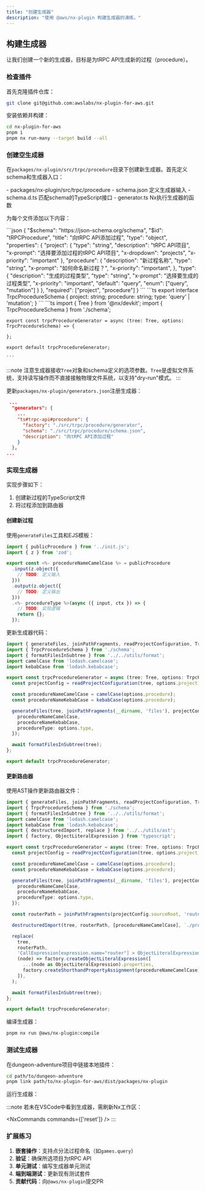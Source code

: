 ```yaml
---
title: "创建生成器"
description: "使用 @aws/nx-plugin 构建生成器的演练。"
---
```





## 构建生成器

让我们创建一个新的生成器，目标是为tRPC API生成新的过程（procedure）。

### 检查插件

首先克隆插件仓库：

```bash
git clone git@github.com:awslabs/nx-plugin-for-aws.git
```

安装依赖并构建：

```bash
cd nx-plugin-for-aws
pnpm i
pnpm nx run-many --target build --all
```

### 创建空生成器

在`packages/nx-plugin/src/trpc/procedure`目录下创建新生成器。首先定义schema和生成器入口：

<FileTree>
  - packages/nx-plugin/src/trpc/procedure
    - schema.json 定义生成器输入
    - schema.d.ts 匹配schema的TypeScript接口
    - generator.ts Nx执行生成器的函数
</FileTree>

为每个文件添加以下内容：

<Tabs>
  <TabItem label="schema.json">
    ```json
    {
      "$schema": "https://json-schema.org/schema",
      "$id": "tRPCProcedure",
      "title": "向tRPC API添加过程",
      "type": "object",
      "properties": {
        "project": {
          "type": "string",
          "description": "tRPC API项目",
          "x-prompt": "选择要添加过程的tRPC API项目",
          "x-dropdown": "projects",
          "x-priority": "important"
        },
        "procedure": {
          "description": "新过程名称",
          "type": "string",
          "x-prompt": "如何命名新过程？",
          "x-priority": "important",
        },
        "type": {
          "description": "生成的过程类型",
          "type": "string",
          "x-prompt": "选择要生成的过程类型",
          "x-priority": "important",
          "default": "query",
          "enum": ["query", "mutation"]
        }
      },
      "required": ["project", "procedure"]
    }
    ```
  </TabItem>
  <TabItem label="schema.d.ts">
    ```ts
    export interface TrpcProcedureSchema {
      project: string;
      procedure: string;
      type: 'query' | 'mutation';
    }
    ```
  </TabItem>
  <TabItem label="generator.ts">
    ```ts
    import { Tree } from '@nx/devkit';
    import { TrpcProcedureSchema } from './schema';

    export const trpcProcedureGenerator = async (tree: Tree, options: TrpcProcedureSchema) => {

    };

    export default trpcProcedureGenerator;

    ```
  </TabItem>
</Tabs>

:::note
注意生成器接收`Tree`对象和schema定义的选项参数。`Tree`是虚拟文件系统，支持读写操作而不直接接触物理文件系统，以支持"dry-run"模式。
:::

更新`packages/nx-plugin/generators.json`注册生成器：

```json
 ...
  "generators": {
    ...
    "ts#trpc-api#procedure": {
      "factory": "./src/trpc/procedure/generator",
      "schema": "./src/trpc/procedure/schema.json",
      "description": "向tRPC API添加过程"
    }
  },
...
```

### 实现生成器

实现步骤如下：
1. 创建新过程的TypeScript文件
2. 将过程添加到路由器

#### 创建新过程

使用`generateFiles`工具和EJS模板：

```ts title="files/procedures/__procedureNameKebabCase__.ts.template"
import { publicProcedure } from '../init.js';
import { z } from 'zod';

export const <%- procedureNameCamelCase %> = publicProcedure
  .input(z.object({
    // TODO: 定义输入
  }))
  .output(z.object({
    // TODO: 定义输出
  }))
  .<%- procedureType %>(async ({ input, ctx }) => {
    // TODO: 实现逻辑
    return {};
  });
```

更新生成器代码：

```ts title="procedure/generator.ts" {8-19}
import { generateFiles, joinPathFragments, readProjectConfiguration, Tree } from '@nx/devkit';
import { TrpcProcedureSchema } from './schema';
import { formatFilesInSubtree } from '../../utils/format';
import camelCase from 'lodash.camelcase';
import kebabCase from 'lodash.kebabcase';

export const trpcProcedureGenerator = async (tree: Tree, options: TrpcProcedureSchema) => {
  const projectConfig = readProjectConfiguration(tree, options.project);

  const procedureNameCamelCase = camelCase(options.procedure);
  const procedureNameKebabCase = kebabCase(options.procedure);

  generateFiles(tree, joinPathFragments(__dirname, 'files'), projectConfig.sourceRoot, {
    procedureNameCamelCase,
    procedureNameKebabCase,
    procedureType: options.type,
  });

  await formatFilesInSubtree(tree);
};

export default trpcProcedureGenerator;
```

#### 更新路由器

使用AST操作更新路由器文件：

```ts title="procedure/generator.ts" {6,23-33}
import { generateFiles, joinPathFragments, readProjectConfiguration, Tree } from '@nx/devkit';
import { TrpcProcedureSchema } from './schema';
import { formatFilesInSubtree } from '../../utils/format';
import camelCase from 'lodash.camelcase';
import kebabCase from 'lodash.kebabcase';
import { destructuredImport, replace } from '../../utils/ast';
import { factory, ObjectLiteralExpression } from 'typescript';

export const trpcProcedureGenerator = async (tree: Tree, options: TrpcProcedureSchema) => {
  const projectConfig = readProjectConfiguration(tree, options.project);

  const procedureNameCamelCase = camelCase(options.procedure);
  const procedureNameKebabCase = kebabCase(options.procedure);

  generateFiles(tree, joinPathFragments(__dirname, 'files'), projectConfig.sourceRoot, {
    procedureNameCamelCase,
    procedureNameKebabCase,
    procedureType: options.type,
  });

  const routerPath = joinPathFragments(projectConfig.sourceRoot, 'router.ts');

  destructuredImport(tree, routerPath, [procedureNameCamelCase], `./procedures/${procedureNameKebabCase}.js`);

  replace(
    tree,
    routerPath,
    'CallExpression[expression.name="router"] > ObjectLiteralExpression',
    (node) => factory.createObjectLiteralExpression([
      ...(node as ObjectLiteralExpression).properties,
      factory.createShorthandPropertyAssignment(procedureNameCamelCase),
    ]),
  );

  await formatFilesInSubtree(tree);
};

export default trpcProcedureGenerator;
```

编译生成器：

```bash
pnpm nx run @aws/nx-plugin:compile
```

### 测试生成器

在<Link path="get_started/tutorials/dungeon-game/overview">dungeon-adventure</Link>项目中链接本地插件：

```bash
cd path/to/dungeon-adventure
pnpm link path/to/nx-plugin-for-aws/dist/packages/nx-plugin
```

运行生成器：

<RunGenerator generator="ts#trpc-api#procedure" />

:::note
若未在VSCode中看到生成器，需刷新Nx工作区：

<NxCommands commands={['reset']} />
:::

### 扩展练习

1. **嵌套操作**：支持点分法过程命名（如`games.query`）
2. **验证**：确保所选项目为tRPC API
3. **单元测试**：编写生成器单元测试
4. **端到端测试**：更新现有测试套件
5. **贡献代码**：向`@aws/nx-plugin`提交PR